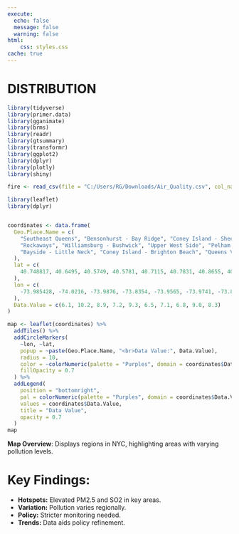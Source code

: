 ```yaml
---
execute: 
  echo: false
  message: false
  warning: false
html:
    css: styles.css
cache: true
---
```


# DISTRIBUTION
```r
library(tidyverse)
library(primer.data)
library(gganimate)
library(brms)
library(readr)
library(gtsummary)
library(transformr)
library(ggplot2)
library(dplyr)
library(plotly)
library(shiny)
```


```r
fire <- read_csv(file = "C:/Users/RG/Downloads/Air_Quality.csv", col_names = TRUE, show_col_types = FALSE)
```

```r
library(leaflet)
library(dplyr)


coordinates <- data.frame(
  Geo.Place.Name = c(
    "Southeast Queens", "Bensonhurst - Bay Ridge", "Coney Island - Sheepshead Bay", 
    "Rockaways", "Williamsburg - Bushwick", "Upper West Side", "Pelham - Throgs Neck", 
    "Bayside - Little Neck", "Coney Island - Brighton Beach", "Queens Village"
  ), 
  lat = c(
    40.748817, 40.6495, 40.5749, 40.5781, 40.7115, 40.7831, 40.8655, 40.7651, 40.5736, 40.7311
  ),
  lon = c(
    -73.985428, -74.0216, -73.9876, -73.8354, -73.9565, -73.9741, -73.8445, -73.7989, -73.9374, -73.7485
  ),
  Data.Value = c(6.1, 10.2, 8.9, 7.2, 9.3, 6.5, 7.1, 6.8, 9.0, 8.3)  
)
``` 

```r

map <- leaflet(coordinates) %>%
  addTiles() %>%
  addCircleMarkers(
    ~lon, ~lat,  
    popup = ~paste(Geo.Place.Name, "<br>Data Value:", Data.Value),
    radius = 10,  
    color = ~colorNumeric(palette = "Purples", domain = coordinates$Data.Value)(Data.Value),
    fillOpacity = 0.7
  ) %>%
  addLegend(
    position = "bottomright", 
    pal = colorNumeric(palette = "Purples", domain = coordinates$Data.Value), 
    values = coordinates$Data.Value, 
    title = "Data Value",
    opacity = 0.7
  )
map

```
**Map Overview**: Displays regions in NYC, highlighting areas with varying pollution levels.

#  Key Findings:  
- **Hotspots:** Elevated PM2.5 and SO2 in key areas.  
- **Variation:** Pollution varies regionally.  
- **Policy:** Stricter monitoring needed.  
- **Trends:** Data aids policy refinement.  












